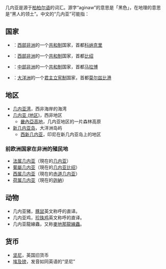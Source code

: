 {{noteTA
|G1=地名
}}

几内亚是源于[[柏柏尔语|柏柏尔语]]的词汇。源字“aginaw”的意思是「黑色」，在地理的意思是“黑人的领土”。中文的“几内亚”可能指：

== 国家 ==

*{{flag|几内亚}}：[[西部非洲|西部非洲]]的一个[[共和制|共和制]]国家，首都[[科纳克里|科纳克里]]
*{{flag|几内亚比绍}}：[[西部非洲|西部非洲]]的一个[[共和制|共和制]]国家，首都[[比绍|比绍]]
*{{flag|赤道几内亚}}：[[中部非洲|中部非洲]]的一个[[共和制|共和制]]国家，首都[[马拉博|马拉博]]
*{{flag|巴布亚新几内亚}}：[[大洋洲|大洋洲]]的一个[[君主立宪制|君主立宪制]]国家，首都[[莫尔兹比港|莫尔兹比港]]

== 地区 ==

* [[几内亚湾|几内亚湾]]，西非海岸的海湾
* [[几内亚_(地区)|几内亚 (地区)]]，西非地区
** [[畿內亞高地|畿內亞高地]]，几内亚地区的一片森林高原
* [[新几内亚岛|新几内亚岛]]，大洋洲岛屿
** [[西新几内亚|西新几内亚]]，印尼在新几内亚岛上的地区

=== 前欧洲国家在非洲的殖民地 ===

*[[几内亚|法属几内亚]]（現在的[[几内亚|几内亚]]）
*[[葡屬幾內亞|葡屬几内亚]]（現在的[[几内亚比绍|几内亚比绍]]）
*[[西属几内亚|西属几内亚]]（現在的[[赤道几内亚|赤道几内亚]]）
*[[荷属几内亚|荷属几内亚]]（現在的[[迦納|迦納]]）

== 动物 ==

* 几内亚猪，[[豚鼠|豚鼠]]英文称呼的直译。
* 几内亚鸡，[[珠鸡|珍珠鸡]]英文称呼的直译。
* 几内亚龍線蟲，又称[[麦地那龙线虫|麥地那龍線蟲]]。

==货币==
* [[堅尼_(英國貨幣)|坚尼]]，英国旧货币
* [[埃及鎊|埃及镑]]，发音如同英语的“坚尼”
{{消歧义|cat=三字地名消歧义|G}}